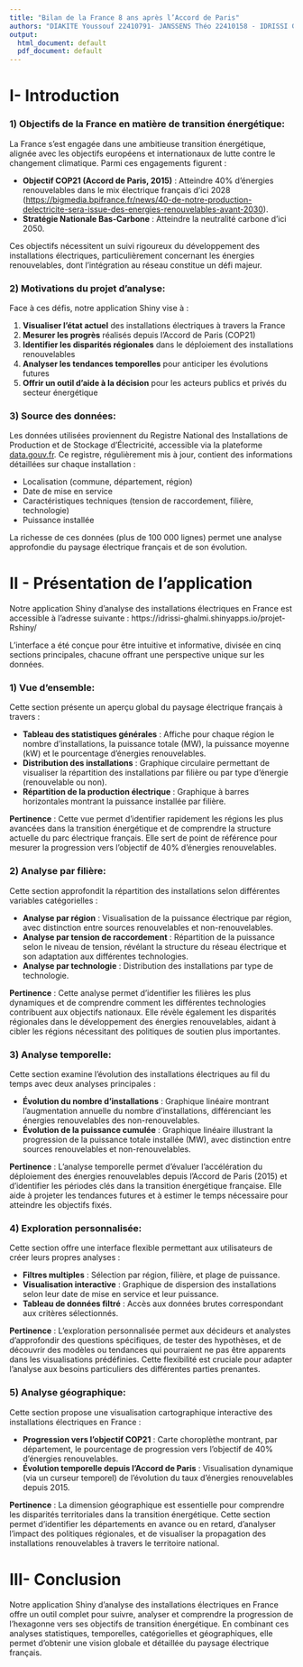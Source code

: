 ---
title: "Bilan de la France 8 ans après l’Accord de Paris"
authors: "DIAKITE Youssouf 22410791- JANSSENS Théo 22410158 - IDRISSI GHALMI Mohamed 22410057"
output:
  html_document: default
  pdf_document: default
---

# I- Introduction

### 1) Objectifs de la France en matière de transition énergétique:

La France s'est engagée dans une ambitieuse transition énergétique, alignée avec les objectifs européens et internationaux de lutte contre le changement climatique. Parmi ces engagements figurent :

-   **Objectif COP21 (Accord de Paris, 2015)** : Atteindre 40% d'énergies renouvelables dans le mix électrique français d'ici 2028 (<https://bigmedia.bpifrance.fr/news/40-de-notre-production-delectricite-sera-issue-des-energies-renouvelables-avant-2030>).
-   **Stratégie Nationale Bas-Carbone** : Atteindre la neutralité carbone d'ici 2050.

Ces objectifs nécessitent un suivi rigoureux du développement des installations électriques, particulièrement concernant les énergies renouvelables, dont l'intégration au réseau constitue un défi majeur.

### 2) Motivations du projet d'analyse:

Face à ces défis, notre application Shiny vise à :

1.  **Visualiser l'état actuel** des installations électriques à travers la France
2.  **Mesurer les progrès** réalisés depuis l'Accord de Paris (COP21)
3.  **Identifier les disparités régionales** dans le déploiement des installations renouvelables
4.  **Analyser les tendances temporelles** pour anticiper les évolutions futures
5.  **Offrir un outil d'aide à la décision** pour les acteurs publics et privés du secteur énergétique

### 3) Source des données:

Les données utilisées proviennent du Registre National des Installations de Production et de Stockage d'Électricité, accessible via la plateforme [data.gouv.fr](https://explore.data.gouv.fr/fr/). Ce registre, régulièrement mis à jour, contient des informations détaillées sur chaque installation :

-   Localisation (commune, département, région)
-   Date de mise en service
-   Caractéristiques techniques (tension de raccordement, filière, technologie)
-   Puissance installée

La richesse de ces données (plus de 100 000 lignes) permet une analyse approfondie du paysage électrique français et de son évolution.

# II - Présentation de l'application

Notre application Shiny d'analyse des installations électriques en France est accessible à l'adresse suivante : https://idrissi-ghalmi.shinyapps.io/projet-Rshiny/

L'interface a été conçue pour être intuitive et informative, divisée en cinq sections principales, chacune offrant une perspective unique sur les données.

### 1) Vue d'ensemble:

Cette section présente un aperçu global du paysage électrique français à travers :

-   **Tableau des statistiques générales** : Affiche pour chaque région le nombre d'installations, la puissance totale (MW), la puissance moyenne (kW) et le pourcentage d'énergies renouvelables.
-   **Distribution des installations** : Graphique circulaire permettant de visualiser la répartition des installations par filière ou par type d'énergie (renouvelable ou non).
-   **Répartition de la production électrique** : Graphique à barres horizontales montrant la puissance installée par filière.

**Pertinence** : Cette vue permet d'identifier rapidement les régions les plus avancées dans la transition énergétique et de comprendre la structure actuelle du parc électrique français. Elle sert de point de référence pour mesurer la progression vers l'objectif de 40% d'énergies renouvelables.

### 2) Analyse par filière:

Cette section approfondit la répartition des installations selon différentes variables catégorielles :

-   **Analyse par région** : Visualisation de la puissance électrique par région, avec distinction entre sources renouvelables et non-renouvelables.
-   **Analyse par tension de raccordement** : Répartition de la puissance selon le niveau de tension, révélant la structure du réseau électrique et son adaptation aux différentes technologies.
-   **Analyse par technologie** : Distribution des installations par type de technologie.

**Pertinence** : Cette analyse permet d'identifier les filières les plus dynamiques et de comprendre comment les différentes technologies contribuent aux objectifs nationaux. Elle révèle également les disparités régionales dans le développement des énergies renouvelables, aidant à cibler les régions nécessitant des politiques de soutien plus importantes.

### 3) Analyse temporelle:

Cette section examine l'évolution des installations électriques au fil du temps avec deux analyses principales :

-   **Évolution du nombre d'installations** : Graphique linéaire montrant l'augmentation annuelle du nombre d'installations, différenciant les énergies renouvelables des non-renouvelables.
-   **Évolution de la puissance cumulée** : Graphique linéaire illustrant la progression de la puissance totale installée (MW), avec distinction entre sources renouvelables et non-renouvelables.

**Pertinence** : L'analyse temporelle permet d'évaluer l'accélération du déploiement des énergies renouvelables depuis l'Accord de Paris (2015) et d'identifier les périodes clés dans la transition énergétique française. Elle aide à projeter les tendances futures et à estimer le temps nécessaire pour atteindre les objectifs fixés.

### 4) Exploration personnalisée:

Cette section offre une interface flexible permettant aux utilisateurs de créer leurs propres analyses :

-   **Filtres multiples** : Sélection par région, filière, et plage de puissance.
-   **Visualisation interactive** : Graphique de dispersion des installations selon leur date de mise en service et leur puissance.
-   **Tableau de données filtré** : Accès aux données brutes correspondant aux critères sélectionnés.

**Pertinence** : L'exploration personnalisée permet aux décideurs et analystes d'approfondir des questions spécifiques, de tester des hypothèses, et de découvrir des modèles ou tendances qui pourraient ne pas être apparents dans les visualisations prédéfinies. Cette flexibilité est cruciale pour adapter l'analyse aux besoins particuliers des différentes parties prenantes.

### 5) Analyse géographique:

Cette section propose une visualisation cartographique interactive des installations électriques en France :

-   **Progression vers l'objectif COP21** : Carte choroplèthe montrant, par département, le pourcentage de progression vers l'objectif de 40% d'énergies renouvelables.
-   **Évolution temporelle depuis l'Accord de Paris** : Visualisation dynamique (via un curseur temporel) de l'évolution du taux d'énergies renouvelables depuis 2015.

**Pertinence** : La dimension géographique est essentielle pour comprendre les disparités territoriales dans la transition énergétique. Cette section permet d'identifier les départements en avance ou en retard, d'analyser l'impact des politiques régionales, et de visualiser la propagation des installations renouvelables à travers le territoire national.

# III- Conclusion

Notre application Shiny d'analyse des installations électriques en France offre un outil complet pour suivre, analyser et comprendre la progression de l'hexagonne vers ses objectifs de transition énergétique. En combinant ces analyses statistiques, temporelles, catégorielles et géographiques, elle permet d'obtenir une vision globale et détaillée du paysage électrique français.
